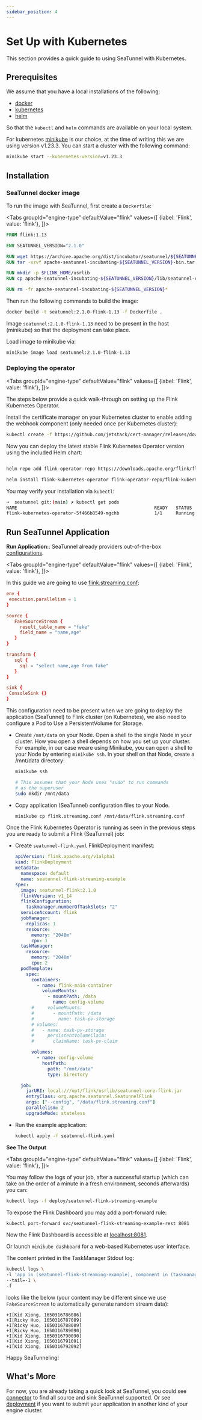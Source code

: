 ```yaml
---
sidebar_position: 4
---
```



# Set Up with Kubernetes

This section provides a quick guide to using SeaTunnel with Kubernetes. 

## Prerequisites

We assume that you have a local installations of the following:

- [docker](https://docs.docker.com/)
- [kubernetes](https://kubernetes.io/)
- [helm](https://helm.sh/docs/intro/quickstart/)

So that the `kubectl` and `helm` commands are available on your local system.

For kubernetes [minikube](https://minikube.sigs.k8s.io/docs/start/) is our choice, at the time of writing this we are using version v1.23.3. You can start a cluster with the following command:

```bash
minikube start --kubernetes-version=v1.23.3
```

## Installation

### SeaTunnel docker image

To run the image with SeaTunnel, first create a `Dockerfile`:

<Tabs
  groupId="engine-type"
  defaultValue="flink"
  values={[
    {label: 'Flink', value: 'flink'},
  ]}>
<TabItem value="flink">

```Dockerfile
FROM flink:1.13

ENV SEATUNNEL_VERSION="2.1.0"

RUN wget https://archive.apache.org/dist/incubator/seatunnel/${SEATUNNEL_VERSION}/apache-seatunnel-incubating-${SEATUNNEL_VERSION}-bin.tar.gz
RUN tar -xzvf apache-seatunnel-incubating-${SEATUNNEL_VERSION}-bin.tar.gz

RUN mkdir -p $FLINK_HOME/usrlib
RUN cp apache-seatunnel-incubating-${SEATUNNEL_VERSION}/lib/seatunnel-core-flink.jar $FLINK_HOME/usrlib/seatunnel-core-flink.jar

RUN rm -fr apache-seatunnel-incubating-${SEATUNNEL_VERSION}*
```

Then run the following commands to build the image:
```bash
docker build -t seatunnel:2.1.0-flink-1.13 -f Dockerfile .
```
Image `seatunnel:2.1.0-flink-1.13` need to be present in the host (minikube) so that the deployment can take place.

Load image to minikube via: 
```bash
minikube image load seatunnel:2.1.0-flink-1.13
```

</TabItem>
</Tabs>

### Deploying the operator

<Tabs
  groupId="engine-type"
  defaultValue="flink"
  values={[
    {label: 'Flink', value: 'flink'},
  ]}>
<TabItem value="flink">

The steps below provide a quick walk-through on setting up the Flink Kubernetes Operator. 

Install the certificate manager on your Kubernetes cluster to enable adding the webhook component (only needed once per Kubernetes cluster):

```bash
kubectl create -f https://github.com/jetstack/cert-manager/releases/download/v1.7.1/cert-manager.yaml
```
Now you can deploy the latest stable Flink Kubernetes Operator version using the included Helm chart:

```bash

helm repo add flink-operator-repo https://downloads.apache.org/flink/flink-kubernetes-operator-0.1.0/

helm install flink-kubernetes-operator flink-operator-repo/flink-kubernetes-operator
```

You may verify your installation via `kubectl`:

```bash
➜  seatunnel git:(main) ✗ kubectl get pods
NAME                                                   READY   STATUS    RESTARTS      AGE
flink-kubernetes-operator-5f466b8549-mgchb             1/1     Running   3 (23h ago)   16d

```

</TabItem>
</Tabs>

## Run SeaTunnel Application

**Run Application:**: SeaTunnel already providers out-of-the-box [configurations](https://github.com/apache/incubator-seatunnel/tree/dev/config).

<Tabs
  groupId="engine-type"
  defaultValue="flink"
  values={[
    {label: 'Flink', value: 'flink'},
  ]}>
<TabItem value="flink">

In this guide we are going to use [flink.streaming.conf](https://github.com/apache/incubator-seatunnel/blob/dev/config/flink.streaming.conf.template):
 
 ```conf
env {
  execution.parallelism = 1
}

source {
    FakeSourceStream {
      result_table_name = "fake"
      field_name = "name,age"
    }
}

transform {
    sql {
      sql = "select name,age from fake"
    }
}

sink {
  ConsoleSink {}
}
 ```

This configuration need to be present when we are going to deploy the application (SeaTunnel) to Flink cluster (on Kubernetes), we also need to configure a Pod to Use a PersistentVolume for Storage.
- Create `/mnt/data` on your Node. Open a shell to the single Node in your cluster. How you open a shell depends on how you set up your cluster. For example, in our case weare using Minikube, you can open a shell to your Node by entering `minikube ssh`. 
In your shell on that Node, create a /mnt/data directory:
  ```bash
  minikube ssh
  
  # This assumes that your Node uses "sudo" to run commands
  # as the superuser
  sudo mkdir /mnt/data
  ```
- Copy application (SeaTunnel) configuration files to your Node.
  ```bash
  minikube cp flink.streaming.conf /mnt/data/flink.streaming.conf
  ```

Once the Flink Kubernetes Operator is running as seen in the previous steps you are ready to submit a Flink (SeaTunnel) job:
- Create `seatunnel-flink.yaml` FlinkDeployment manifest:
  ```yaml
  apiVersion: flink.apache.org/v1alpha1
  kind: FlinkDeployment
  metadata:
    namespace: default
    name: seatunnel-flink-streaming-example
  spec:
    image: seatunnel-flink:2.1.0
    flinkVersion: v1_14
    flinkConfiguration:
      taskmanager.numberOfTaskSlots: "2"
    serviceAccount: flink
    jobManager:
      replicas: 1
      resource:
        memory: "2048m"
        cpu: 1
    taskManager:
      resource:
        memory: "2048m"
        cpu: 2
    podTemplate:
      spec:
        containers:
          - name: flink-main-container
            volumeMounts:
              - mountPath: /data
                name: config-volume
        #     volumeMounts:
        #       - mountPath: /data
        #         name: task-pv-storage
        # volumes:
        #   - name: task-pv-storage
        #     persistentVolumeClaim:
        #       claimName: task-pv-claim

        volumes:
          - name: config-volume
            hostPath:
              path: "/mnt/data"
              type: Directory

    job:
      jarURI: local:///opt/flink/usrlib/seatunnel-core-flink.jar
      entryClass: org.apache.seatunnel.SeatunnelFlink
      args: ["--config", "/data/flink.streaming.conf"]
      parallelism: 2
      upgradeMode: stateless

  ```
- Run the example application:
  ```bash
  kubectl apply -f seatunnel-flink.yaml
  ```
</TabItem>
</Tabs>

**See The Output**

<Tabs
  groupId="engine-type"
  defaultValue="flink"
  values={[
    {label: 'Flink', value: 'flink'},
  ]}>
<TabItem value="flink">

You may follow the logs of your job, after a successful startup (which can take on the order of a minute in a fresh environment, seconds afterwards) you can:

```bash
kubectl logs -f deploy/seatunnel-flink-streaming-example
```

To expose the Flink Dashboard you may add a port-forward rule:
```bash
kubectl port-forward svc/seatunnel-flink-streaming-example-rest 8081
```
Now the Flink Dashboard is accessible at [localhost:8081](http://localhost:8081).

Or launch `minikube dashboard` for a web-based Kubernetes user interface.

The content printed in the TaskManager Stdout log:
```bash
kubectl logs \
-l 'app in (seatunnel-flink-streaming-example), component in (taskmanager)' \
--tail=-1 \
-f
```
looks like the below (your content may be different since we use `FakeSourceStream` to automatically generate random stream data):

```shell
+I[Kid Xiong, 1650316786086]
+I[Ricky Huo, 1650316787089]
+I[Ricky Huo, 1650316788089]
+I[Ricky Huo, 1650316789090]
+I[Kid Xiong, 1650316790090]
+I[Kid Xiong, 1650316791091]
+I[Kid Xiong, 1650316792092]
```
</TabItem>
</Tabs>

Happy SeaTunneling!

## What's More

For now, you are already taking a quick look at SeaTunnel, you could see [connector](/category/connector) to find all source and sink SeaTunnel supported. 
Or see [deployment](../deployment.mdx) if you want to submit your application in another kind of your engine cluster.
